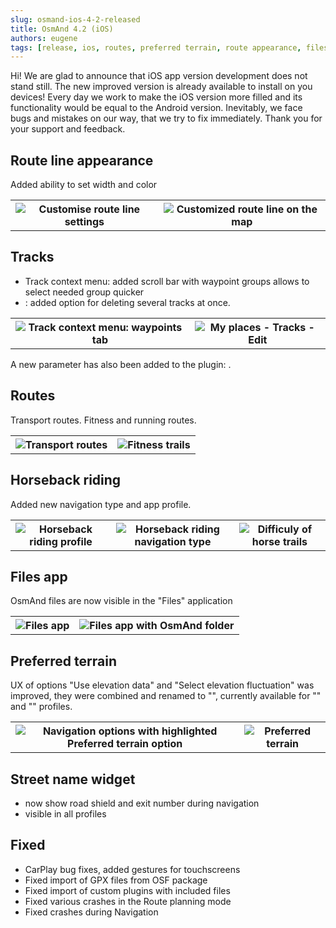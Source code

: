 ```yaml
---
slug: osmand-ios-4-2-released
title: OsmAnd 4.2 (iOS)
authors: eugene
tags: [release, ios, routes, preferred terrain, route appearance, files]
---
```



Hi!
We are glad to announce that iOS app version development does not stand still.
The new improved version is already available to install on you devices!
Every day we work to make the iOS version more filled and its functionality would be equal to the Android version. Inevitably, we face  bugs and mistakes on our way, that we try to fix immediately.
Thank you for your support and feedback.

<!--truncate-->

## Route line appearance

Added ability to set width and color
<table class="blogimage">
  <tr>
    <th><img src={require('./customise_route_line-1.png').default} alt="Customise route line settings"/></th>
    <th><img src={require('./customise_route_line-2.png').default} alt="Customized route line on the map"/></th>
    </tr>
</table> 

## Tracks

* Track context menu: added scroll bar with waypoint groups allows to select needed group quicker
* <Translate android="false" ids="my_places,tracks"/>: added option for deleting several tracks at once. 


<table class="blogimage">
  <tr>
    <th><img src={require('./track-waypoints.png').default} alt="Track context menu: waypoints tab"/></th>
    <th><img src={require('./tracks-edit.png').default} alt="My places - Tracks - Edit"/></th>
    </tr>
</table> 

A new parameter has also been added to the <Translate android="false" id="track_recording"/> plugin: <Translate android="false" id="save_heading"/>.


## Routes
Transport routes. Fitness and running routes.

<table class="blogimage">
  <tr>
    <th><img src={require('./transport-routes.png').default} alt="Transport routes"/></th>
    <th><img src={require('./fitness-trails.png').default} alt="Fitness trails"/></th>
    </tr>
</table> 


## Horseback riding

Added new navigation type and app profile.
<table class="blogimage">
    <tr>
        <th><img src={require('./horseback-riding_profile.png').default} alt="Horseback riding profile"/></th>
        <th><img src={require('./horseback-riding_navtype.png').default} alt="Horseback riding navigation type"/></th>
        <th><img src={require('./difficuly_of_horse_trails.png').default} alt="Difficuly of horse trails"/></th>
    </tr>
</table> 



## Files app

OsmAnd files are now visible in the "Files" application
<table class="blogimage">
  <tr>
    <th><img src={require('./files-1.png').default} alt="Files app"/></th>
    <th><img src={require('./files-2.png').default} alt="Files app with OsmAnd folder"/></th>
    </tr>
</table> 	

## Preferred terrain

UX of options "Use elevation data" and "Select elevation fluctuation"  was improved, they were combined and renamed to "<Translate android="false" id="preferred_terrain"/>", currently available for "<Translate android="false" id="app_mode_bicycle"/>" and "<Translate android="false" id="app_mode_pedestrian"/>" profiles.

<table class="blogimage">
  <tr>
    <th><img src={require('./preferred_terrain-1.png').default} alt="Navigation options with highlighted Preferred terrain option"/></th>
    <th><img src={require('./preferred_terrain-2.png').default} alt="Preferred terrain"/></th>
    </tr>
</table> 


## Street name widget

* now show road shield and exit number during navigation
* visible in all profiles



## Fixed 
* CarPlay bug fixes, added gestures for touchscreens
* Fixed import of GPX files from OSF package
* Fixed import of custom plugins with included files
* Fixed various crashes in the Route planning mode
* Fixed crashes during Navigation

<AppleStore/>